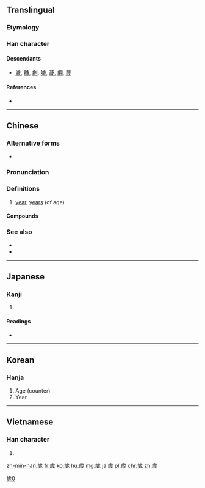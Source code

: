 {{also|歳|岁|亗|嵗}}
==Translingual==

[[Category:CJKV characters simplified differently in Japan and China|歲0]]

===Etymology===
{{Han compound|步|戌|c1=s|c2=p|ls=psc}}

===Han character===
{{Han char|rn=77|rad=止|as=09|sn=13|four=21253|canj=YMIHH|ids=⿱止⿵戌[[𣥂]]}}

====Descendants====
* [[濊]], [[饖]], [[劌]], [[噦]], [[薉]], [[翽]], [[奯]]

====References====
* {{Han ref|kx=0577.020|dkj=16326|dj=0967.170|hdz=21443.200|uh=6B72|ud=27506|bh=B7B3|bd=47027}}

----

==Chinese==
{{zh-forms|s=岁}}

===Alternative forms===
* {{zh-l|𫞓}}

===Pronunciation===
{{zh-pron
|m=suì
|c=seoi3
|h=pfs=se
|mn=hòe/hè
|w=2soe
|ma=y
|mc=y
|oc=y
|cat=n,cl
}}

===Definitions===
{{zh-hanzi}}

# [[year]], [[years]] (of age)

====Compounds====
{{der5
| {{zh-l|歲出}}
| {{zh-l|歲初}}
| {{zh-l|歲寒三友}}
| {{zh-l|歲末}}
| {{zh-l|歲暮}}
| {{zh-l|歲入}}
| {{zh-l|歲時}}
| {{zh-l|歲收}}
| {{zh-l|歲首}}
| {{zh-l|歲數}}
| {{zh-l|歲數兒}}
| {{zh-l|歲修}}
| {{zh-l|歲月}}
}}

===See also===
* {{zh-l|年紀}}
* {{zh-l|年齡}}

{{zh-cat|Beginning}}

----

==Japanese==

===Kanji===
{{ja-kanji|grade=|rs=止09|style=ky|shin=歳}}

# {{defn|lang=ja|sort=止09}}

====Readings====
* {{ja-readings|on=[[せい]] (sei), [[さい]] (sai)|kun=[[とし]] (toshi), [[よわい]] (yowai)}}

----

==Korean==

===Hanja===
{{ko-hanja|hangeul=세|eumhun=|mr=se|y=sey}}

# Age (counter)
# Year

----

==Vietnamese==

===Han character===
{{vi-hantu|[[tuế]], [[tuổi]]|rs=止09}}

# {{defn|lang=vi|sort=止09}}

[[zh-min-nan:歲]]
[[fr:歲]]
[[ko:歲]]
[[hu:歲]]
[[mg:歲]]
[[ja:歲]]
[[pl:歲]]
[[chr:歲]]
[[zh:歲]]